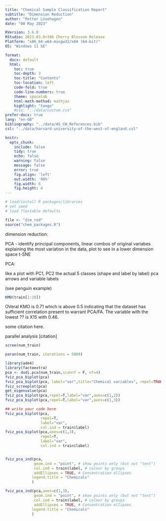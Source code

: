 ```yaml
---
title: "Chemical Sample Classification Report"
subtitle: "Dimension Reduction"
author: "Petter Lövehagen"
date: "08 May 2023"

RVersion: 3.6.0 
RStudio: 2023.03.0+386 Cherry Blossom Release
Platform: "x86_64-w64-mingw32/x64 (64-bit)"
OS: "Windows 11 SE"

format: 
  docx: default
  html:
    toc: true
    toc-depth: 3
    toc-title: "Contents"
    toc-location: left
    code-fold: true
    code-line-numbers: true
    theme: spacelab
    html-math-method: mathjax
    highlight: "tango"
    #css: "../data/custom.css"
prefer-docx: true
lang: "en-GB"
bibliography: "../data/AS_CW_References.bib"
csl: "../data/harvard-university-of-the-west-of-england.csl"

knitr:
  opts_chunk:
    include: false
    tidy: true
    echo: false
    warning: false
    message: false
    error: true
    fig.align: 'left'
    out.width: '90%'
    fig.width: 6
    fig.height: 4
---
```


<!--# The 'chem_packages.R file installs/loads required packages for this section, sets a seed (for reproducibility) and loads flextable defaults. Check for further details. -->

```r
# load/install R packages/libraries
# set seed
# load flextable defaults

file <- "dim_red"
source("chem_packages.R")


```
dimension reduction:

PCA - identify principal components, linear combos of original variabes explaining the most variation in the data, plot to see in a lower dimension space t-SNE

PCA:

like a plot with PC1, PC2 the actual 5 classes (shape and label by label) pca arrows and variable labels

(see penguin example)

```r
KMO(train[1:20])
```

OVeral KMO is 0.71 which is above 0.5 indicating that the dataset has sufficient correlation present to warrant PCA/FA. The variable with the lowest ?? is X15 with 0.46.

some citation here.

parallel analysis [citation]

```r
scree(num_train)
```

```r
paran(num_train, iterations = 5000)
```
```r
library(ade4)
library(factoextra)
pca <- dudi.pca(num_train,scannf = F, nf=4)
fviz_pca_biplot(pca)
fviz_pca_biplot(pca, label="var",title="Chemical variables", repel=TRUE)
fviz_screeplot(pca)
get_eigenvalue(pca)
fviz_pca_biplot(pca,repel=T,label="var",axes=c(1,2))
fviz_pca_biplot(pca,repel=T,label="var",axes=c(1,3))
```

```r

## write your code here 
fviz_pca_biplot(pca,
                repel=T,
                label="var",
                col.ind = train$label)
fviz_pca_biplot(pca,axes=c(1,3),
                repel=T,
                label="var",
                col.ind = train$label)


fviz_pca_ind(pca,
             geom.ind = "point", # show points only (but not "text")
             col.ind = train$label, # colour by groups
             addEllipses = TRUE, # Concentration ellipses
            legend.title = "Chemicals"
            )

fviz_pca_ind(pca,axes=c(1,3),
             geom.ind = "point", # show points only (but not "text")
             col.ind = train$label, # colour by groups
             addEllipses = TRUE, # Concentration ellipses
            legend.title = "Chemicals"
            )
```
